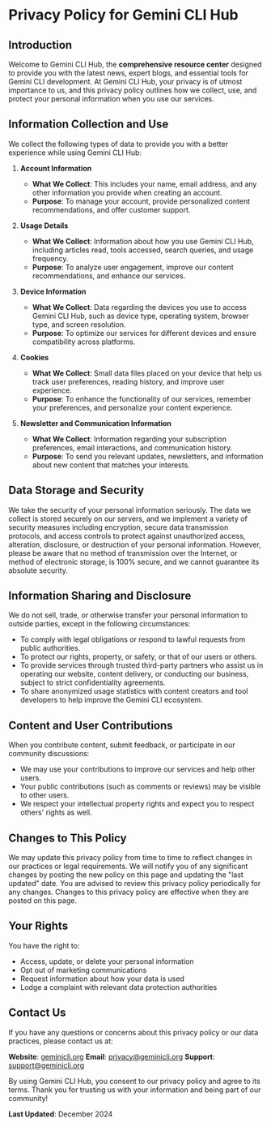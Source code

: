 # Privacy Policy for Gemini CLI Hub

## Introduction

Welcome to Gemini CLI Hub, the **comprehensive resource center** designed to provide you with the latest news, expert blogs, and essential tools for Gemini CLI development. At Gemini CLI Hub, your privacy is of utmost importance to us, and this privacy policy outlines how we collect, use, and protect your personal information when you use our services.

## Information Collection and Use

We collect the following types of data to provide you with a better experience while using Gemini CLI Hub:

1. **Account Information**

   - **What We Collect**: This includes your name, email address, and any other information you provide when creating an account.
   - **Purpose**: To manage your account, provide personalized content recommendations, and offer customer support.

2. **Usage Details**

   - **What We Collect**: Information about how you use Gemini CLI Hub, including articles read, tools accessed, search queries, and usage frequency.
   - **Purpose**: To analyze user engagement, improve our content recommendations, and enhance our services.

3. **Device Information**

   - **What We Collect**: Data regarding the devices you use to access Gemini CLI Hub, such as device type, operating system, browser type, and screen resolution.
   - **Purpose**: To optimize our services for different devices and ensure compatibility across platforms.

4. **Cookies**

   - **What We Collect**: Small data files placed on your device that help us track user preferences, reading history, and improve user experience.
   - **Purpose**: To enhance the functionality of our services, remember your preferences, and personalize your content experience.

5. **Newsletter and Communication Information**
   - **What We Collect**: Information regarding your subscription preferences, email interactions, and communication history.
   - **Purpose**: To send you relevant updates, newsletters, and information about new content that matches your interests.

## Data Storage and Security

We take the security of your personal information seriously. The data we collect is stored securely on our servers, and we implement a variety of security measures including encryption, secure data transmission protocols, and access controls to protect against unauthorized access, alteration, disclosure, or destruction of your personal information. However, please be aware that no method of transmission over the Internet, or method of electronic storage, is 100% secure, and we cannot guarantee its absolute security.

## Information Sharing and Disclosure

We do not sell, trade, or otherwise transfer your personal information to outside parties, except in the following circumstances:

- To comply with legal obligations or respond to lawful requests from public authorities.
- To protect our rights, property, or safety, or that of our users or others.
- To provide services through trusted third-party partners who assist us in operating our website, content delivery, or conducting our business, subject to strict confidentiality agreements.
- To share anonymized usage statistics with content creators and tool developers to help improve the Gemini CLI ecosystem.

## Content and User Contributions

When you contribute content, submit feedback, or participate in our community discussions:

- We may use your contributions to improve our services and help other users.
- Your public contributions (such as comments or reviews) may be visible to other users.
- We respect your intellectual property rights and expect you to respect others' rights as well.

## Changes to This Policy

We may update this privacy policy from time to time to reflect changes in our practices or legal requirements. We will notify you of any significant changes by posting the new policy on this page and updating the "last updated" date. You are advised to review this privacy policy periodically for any changes. Changes to this privacy policy are effective when they are posted on this page.

## Your Rights

You have the right to:

- Access, update, or delete your personal information
- Opt out of marketing communications
- Request information about how your data is used
- Lodge a complaint with relevant data protection authorities

## Contact Us

If you have any questions or concerns about this privacy policy or our data practices, please contact us at:

**Website**: [geminicli.org](https://geminicli.org)
**Email**: [privacy@geminicli.org](mailto:privacy@geminicli.org)
**Support**: [support@geminicli.org](mailto:support@geminicli.org)

By using Gemini CLI Hub, you consent to our privacy policy and agree to its terms. Thank you for trusting us with your information and being part of our community!

**Last Updated**: December 2024
